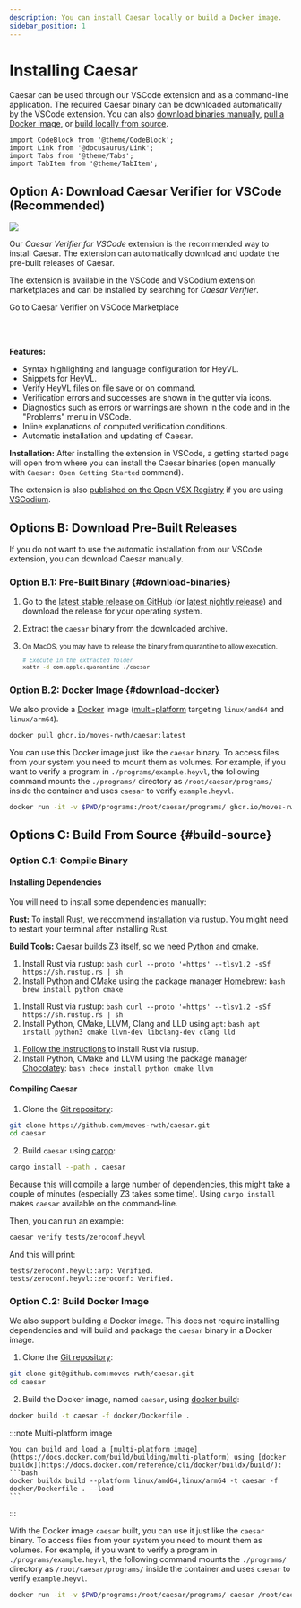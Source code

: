 ```yaml
---
description: You can install Caesar locally or build a Docker image.
sidebar_position: 1
---
```


# Installing Caesar

Caesar can be used through our VSCode extension and as a command-line application.
The required Caesar binary can be downloaded automatically by the VSCode extension.
You can also [download binaries manually](#download-binaries), [pull a Docker image](#download-docker), or [build locally from source](#build-source).

```mdx-code-block
import CodeBlock from '@theme/CodeBlock';
import Link from '@docusaurus/Link';
import Tabs from '@theme/Tabs';
import TabItem from '@theme/TabItem';
```

## Option A: Download Caesar Verifier for VSCode (Recommended)

<Link to="https://marketplace.visualstudio.com/items?itemName=rwth-moves.caesar">
  <img src="/img/vc-demo.png" style={{"float": "right", "maxWidth": "350px", "marginLeft": "2em"}} className="item shadow--tl" />
</Link>

Our *Caesar Verifier for VSCode* extension is the recommended way to install Caesar.
The extension can automatically download and update the pre-built releases of Caesar.

The extension is available in the VSCode and VSCodium extension marketplaces and can be installed by searching for *Caesar Verifier*.

<Link class="button button--primary" to="https://marketplace.visualstudio.com/items?itemName=rwth-moves.caesar">Go to Caesar Verifier on VSCode Marketplace</Link>

<br /><br />

**Features:**
 * Syntax highlighting and language configuration for HeyVL.
 * Snippets for HeyVL.
 * Verify HeyVL files on file save or on command.
 * Verification errors and successes are shown in the gutter via icons.
 * Diagnostics such as errors or warnings are shown in the code and in the "Problems" menu in VSCode.
 * Inline explanations of computed verification conditions.
 * Automatic installation and updating of Caesar.

**Installation:**
After installing the extension in VSCode, a getting started page will open from where you can install the Caesar binaries (open manually with `Caesar: Open Getting Started` command).

The extension is also [published on the Open VSX Registry](https://open-vsx.org/extension/rwth-moves/caesar) if you are using [VSCodium](https://vscodium.com/).

<div style={{"clear": "both"}} />

<div style={{ paddingTop: "3em" }} />

## Options B: Download Pre-Built Releases

If you do not want to use the automatic installation from our VSCode extension, you can download Caesar manually.

### Option B.1: Pre-Built Binary {#download-binaries}

1. Go to the [latest stable release on GitHub](https://github.com/moves-rwth/caesar/releases/latest) (or [latest nightly release](https://github.com/moves-rwth/caesar/releases/nightly)) and download the release for your operating system.

2. Extract the `caesar` binary from the downloaded archive.

3. <div>
    <small>
    <p style={{marginBottom: "0"}}>
      On MacOS, you may have to <Link to="https://support.apple.com/guide/mac-help/mh40616/mac">release the binary from quarantine</Link> to allow execution.
    </p>

    ```bash
    # Execute in the extracted folder
    xattr -d com.apple.quarantine ./caesar
    ```

    </small>
    </div>

<div style={{ paddingTop: "1em" }} />

### Option B.2: Docker Image {#download-docker}

We also provide a [Docker](https://docs.docker.com/get-docker/) image ([multi-platform](https://docs.docker.com/build/building/multi-platform/) targeting `linux/amd64` and `linux/arm64`).

```bash
docker pull ghcr.io/moves-rwth/caesar:latest
```

You can use this Docker image just like the `caesar` binary.
To access files from your system you need to mount them as volumes.
For example, if you want to verify a program in `./programs/example.heyvl`, the following command mounts the `./programs/` directory as `/root/caesar/programs/` inside the container and uses `caesar` to verify `example.heyvl`.

```bash
docker run -it -v $PWD/programs:/root/caesar/programs/ ghcr.io/moves-rwth/caesar:latest /root/caesar/programs/example.heyvl
```

<div style={{ paddingTop: "3em" }} />

## Options C: Build From Source {#build-source}

### Option C.1: Compile Binary

#### Installing Dependencies

You will need to install some dependencies manually:

**Rust:** To install [Rust](https://www.rust-lang.org/), we recommend [installation via rustup](https://rustup.rs/).
You might need to restart your terminal after installing Rust.

**Build Tools:** Caesar builds [Z3](https://github.com/Z3Prover/z3) itself, so we need [Python](https://www.python.org) and [cmake](https://cmake.org/).

<Tabs groupId="operating-systems">
  <TabItem value="mac" label="macOS">

  1. Install Rust via rustup:
    ```bash
    curl --proto '=https' --tlsv1.2 -sSf https://sh.rustup.rs | sh
    ```
  2. Install Python and CMake using the package manager [Homebrew](https://brew.sh):
    ```bash
    brew install python cmake
    ```

</TabItem>
  <TabItem value="debian" label="Debian/Linux">

  1. Install Rust via rustup:
    ```bash
    curl --proto '=https' --tlsv1.2 -sSf https://sh.rustup.rs | sh
    ```
  2. Install Python, CMake, LLVM, Clang and LLD using `apt`:
    ```bash
    apt install python3 cmake llvm-dev libclang-dev clang lld
    ```

</TabItem>
  <TabItem value="win" label="Windows">

  1. [Follow the instructions](https://rustup.rs/) to install Rust via rustup.
  2. Install Python, CMake and LLVM using the package manager [Chocolatey](https://chocolatey.org/install):
    ```bash
    choco install python cmake llvm
    ```

</TabItem>
</Tabs>

#### Compiling Caesar

1. Clone the [Git repository](https://github.com/moves-rwth/caesar):
  ```bash
  git clone https://github.com/moves-rwth/caesar.git
  cd caesar
  ```
2. Build `caesar` using [cargo](https://doc.rust-lang.org/cargo/):
  ```bash
  cargo install --path . caesar
  ```
  Because this will compile a large number of dependencies, this might take a couple of minutes (especially Z3 takes some time).
  Using `cargo install` makes `caesar` available on the command-line.

Then, you can run an example:
```bash
caesar verify tests/zeroconf.heyvl
```
And this will print:
```
tests/zeroconf.heyvl::arp: Verified.
tests/zeroconf.heyvl::zeroconf: Verified.
```

<div style={{ paddingTop: "1em" }} />

### Option C.2: Build Docker Image

We also support building a Docker image.
This does not require installing dependencies and will build and package the `caesar` binary in a Docker image.

1. Clone the [Git repository](https://github.com/moves-rwth/caesar):
  ```bash
  git clone git@github.com:moves-rwth/caesar.git
  cd caesar
  ```
2. Build the Docker image, named `caesar`, using [docker build](https://docs.docker.com/reference/cli/docker/image/build/):
  ```bash
  docker build -t caesar -f docker/Dockerfile .
  ```

  :::note Multi-platform image

    You can build and load a [multi-platform image](https://docs.docker.com/build/building/multi-platform) using [docker buildx](https://docs.docker.com/reference/cli/docker/buildx/build/):
    ```bash
    docker buildx build --platform linux/amd64,linux/arm64 -t caesar -f docker/Dockerfile . --load
    ```

  :::

With the Docker image `caesar` built, you can use it just like the `caesar` binary.
To access files from your system you need to mount them as volumes.
For example, if you want to verify a program in `./programs/example.heyvl`, the following command mounts the `./programs/` directory as `/root/caesar/programs/` inside the container and uses `caesar` to verify `example.heyvl`.

```bash
docker run -it -v $PWD/programs:/root/caesar/programs/ caesar /root/caesar/programs/example.heyvl
```
